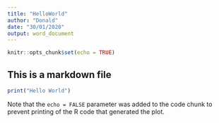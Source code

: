 ```yaml
---
title: "HelloWorld"
author: "Donald"
date: "30/01/2020"
output: word_document
---
```


```r
knitr::opts_chunk$set(echo = TRUE)
```

## This is a markdown file
```r
print("Hello World")

```



Note that the `echo = FALSE` parameter was added to the code chunk to prevent printing of the R code that generated the plot.
